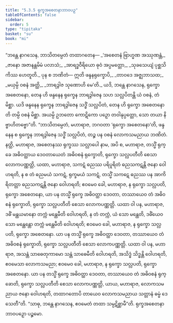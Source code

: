 ```yaml
---
title: "5.3.5 ရုက္ခအစေတနာဘာဝပဉှ"
tableOfContents: false
sidebar:
  order: 5
type: "tipitaka"
basket: "su"
book: "mi"
---
```



<DynamicBreadcrumb />

<Division number="142" book="mi" e="ch" v="28">

<Paragraph number="789" book="mi">
“ဘန္တေ နာဂသေန, ဘာသိတမ္ပေတံ တထာဂတေန—
</Paragraph>

<Paragraph number="790" type="verses" book="mi">
_‘အစေတနံ ဗြာဟ္မဏ အဿုဏန္တံ,_  
_ဇာနော အဇာနန္တမိမံ ပလာသံ;_  
_အာရဒ္ဓဝီရိယော ဓုဝံ အပ္ပမတ္တော,_  
_သုခသေယျံ ပုစ္ဆသိ ကိဿ ဟေတူတိ._  

</Paragraph>

<Paragraph number="791" book="mi">
ပုန စ ဘဏိတံ—
</Paragraph>

<Paragraph number="792" type="verses" book="mi">
ဣတိ ဖန္ဒနရုက္ခောပိ,_  
_တာဝဒေ အဇ္ဈဘာသထ;_  
_မယှမ္ပိ ဝစနံ အတ္ထိ,_  
_ဘာရဒွါဇ သုဏောဟိ မေ’တိ._  

</Paragraph>

<Paragraph number="793" book="mi">
ယဒိ, ဘန္တေ နာဂသေန, ရုက္ခော အစေတနော, တေန ဟိ ဖန္ဒနေန ရုက္ခေန ဘာရဒွါဇေန သဟ သလ္လပိတန္တိ ယံ ဝစနံ, တံ မိစ္ဆာ. ယဒိ ဖန္ဒနေန ရုက္ခေန ဘာရဒွါဇေန သဒ္ဓိံ သလ္လပိတံ, တေန ဟိ ရုက္ခော အစေတနောတိ တမ္ပိ ဝစနံ မိစ္ဆာ. အယမ္ပိ ဥဘတော ကောဋိကော ပဉှော တဝါနုပ္ပတ္တော, သော တယာ နိဗ္ဗာဟိတဗ္ဗော”တိ.
</Paragraph>

<Paragraph number="794" book="mi">
“ဘာသိတမ္ပေတံ, မဟာရာဇ, ဘဂဝတာ ‘ရုက္ခော အစေတနော’တိ, ဖန္ဒနေန စ ရုက္ခေန ဘာရဒွါဇေန သဒ္ဓိံ သလ္လပိတံ, တဉ္စ ပန ဝစနံ လောကသမညာယ ဘဏိတံ. နတ္ထိ, မဟာရာဇ, အစေတနဿ ရုက္ခဿ သလ္လာပေါ နာမ, အပိ စ, မဟာရာဇ, တသ္မိံ ရုက္ခေ အဓိဝတ္ထာယ ဒေဝတာယေတံ အဓိဝစနံ ရုက္ခောတိ, ရုက္ခော သလ္လပတီတိ စေသာ လောကပဏ္ဏတ္တိ, ယထာ, မဟာရာဇ, သကဋံ ဓညဿ ပရိပူရိတံ ဓညသကဋန္တိ ဇနော ဝေါဟရတိ, န စ တံ ဓညမယံ သကဋံ, ရုက္ခမယံ သကဋံ, တသ္မိံ သကဋေ ဓညဿ ပန အာကိရိတတ္တာ ဓညသကဋန္တိ ဇနော ဝေါဟရတိ; ဧဝမေဝ ခေါ, မဟာရာဇ, န ရုက္ခော သလ္လပတိ, ရုက္ခော အစေတနော, ယာ ပန တသ္မိံ ရုက္ခေ အဓိဝတ္ထာ ဒေဝတာ, တဿာယေဝ တံ အဓိဝစနံ ရုက္ခောတိ, ရုက္ခော သလ္လပတီတိ စေသာ လောကပဏ္ဏတ္တိ.
</Paragraph>

<Paragraph number="795" book="mi">
ယထာ ဝါ ပန, မဟာရာဇ, ဒဓိံ မန္ထယမာနော တက္ကံ မန္ထေမီတိ ဝေါဟရတိ, န တံ တက္ကံ, ယံ သော မန္ထေတိ, ဒဓိံယေဝ သော မန္ထေန္တော တက္ကံ မန္ထေမီတိ ဝေါဟရတိ; ဧဝမေဝ ခေါ, မဟာရာဇ, န ရုက္ခော သလ္လပတိ, ရုက္ခော အစေတနော. ယာ ပန တသ္မိံ ရုက္ခေ အဓိဝတ္ထာ ဒေဝတာ, တဿာယေဝ တံ အဓိဝစနံ ရုက္ခောတိ, ရုက္ခော သလ္လပတီတိ စေသာ လောကပဏ္ဏတ္တိ.
</Paragraph>

<Paragraph number="796" book="mi">
ယထာ ဝါ ပန, မဟာရာဇ, အသန္တံ သာဓေတုကာမော သန္တံ သာဓေမီတိ ဝေါဟရတိ, အသိဒ္ဓံ သိဒ္ဓန္တိ ဝေါဟရတိ, ဧဝမေသာ လောကသမညာ; ဧဝမေဝ ခေါ, မဟာရာဇ, န ရုက္ခော သလ္လပတိ, ရုက္ခော အစေတနော. ယာ ပန တသ္မိံ ရုက္ခေ အဓိဝတ္ထာ ဒေဝတာ, တဿာယေဝ တံ အဓိဝစနံ ရုက္ခောတိ, ရုက္ခော သလ္လပတီတိ စေသာ လောကပဏ္ဏတ္တိ, ယာယ, မဟာရာဇ, လောကသမညာယ ဇနော ဝေါဟရတိ, တထာဂတောပိ တာယေဝ လောကသမညာယ သတ္တာနံ ဓမ္မံ ဒေသေတီ”တိ. “သာဓု, ဘန္တေ နာဂသေန, ဧဝမေတံ တထာ သမ္ပဋိစ္ဆာမီ”တိ.

</Paragraph>
</Division>

<Paragraph number="797" type="center" book="mi">
ရုက္ခအစေတနာဘာဝပဉှော ပဉ္စမော.
</Paragraph>